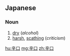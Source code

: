 ==Japanese==
{{ja-kanjitab|から|くち|yomi=kun}}

===Noun===
{{ja-noun|からくち}}

# [[dry]] (''alcohol'')
# [[harsh]], [[scathing]] (''criticism'')
#: {{ja-usex|テレビのオーディション番組で審査員をし、'''辛口'''のコメントで知られた|テレビ の オーディション ばんぐみ で しんさいん を し、 '''からくち''' の コメント で しられた|She was a judge on audition programs on television and was known for scathing comments}}

[[hu:辛口]]
[[mg:辛口]]
[[zh:辛口]]